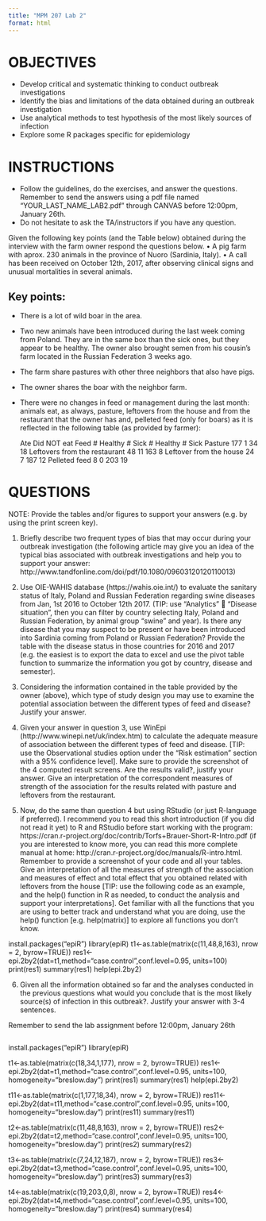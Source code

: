 ```yaml
---
title: "MPM 207 Lab 2"
format: html
---
```


# OBJECTIVES
  
  - Develop critical and systematic thinking to conduct outbreak investigations
  - Identify the bias and limitations of the data obtained during an outbreak investigation 
  - Use analytical methods to test hypothesis of the most likely sources of infection
  - Explore some R packages specific for epidemiology

# INSTRUCTIONS
  
  - Follow the guidelines, do the exercises, and answer the questions. Remember to send the answers using a pdf file named "YOUR_LAST_NAME_LAB2.pdf" through CANVAS before 12:00pm, January 26th.
  - Do not hesitate to ask the TA/instructors if you have any question.
  

Given the following key points (and the Table below) obtained during the interview with the farm owner respond the questions below. 
•	A pig farm with aprox. 230 animals in the province of Nuoro (Sardinia, Italy). 
•	A call has been received on October 12th, 2017, after observing clinical signs and unusual mortalities in several animals. 

## Key points:
  
  - There is a lot of wild boar in the area.
  - Two new animals have been introduced during the last week coming from Poland. They are in the same box than the sick ones, but they appear to be healthy. The owner also brought semen from his cousin’s farm located in the Russian Federation 3 weeks ago.
  - The farm share pastures with other three neighbors that also have pigs.
  - The owner shares the boar with the neighbor farm.
  - There were no changes in feed or management during the last month: animals eat, as always, pasture, leftovers from the house and from the restaurant that the owner has and, pelleted feed (only for boars) as it is reflected in the following table (as provided by farmer):


	Ate		Did NOT eat
Feed	# Healthy	#  Sick		# Healthy	# Sick
Pasture	177	1		34	18
Leftovers from the restaurant	48	11		163	8
Leftover from the house	24	7		187	12
Pelleted feed	8	0		203	19








# QUESTIONS

NOTE: Provide the tables and/or figures to support your answers (e.g. by using the print screen key).

1.	Briefly describe two frequent types of bias that may occur during your outbreak investigation (the following article may give you an idea of the typical bias associated with outbreak investigations and help you to support your answer: http://www.tandfonline.com/doi/pdf/10.1080/09603120120110013)

2.	Use OIE-WAHIS database (https://wahis.oie.int/) to evaluate the sanitary status of Italy, Poland and Russian Federation regarding swine diseases from Jan, 1st 2016 to October 12th 2017. (TIP: use “Analytics”  “Disease situation”, then you can filter by country selecting Italy, Poland and Russian Federation, by animal group “swine” and year). Is there any disease that you may suspect to be present or have been introduced into Sardinia coming from Poland or Russian Federation? Provide the table with the disease status in those countries for 2016 and 2017 (e.g. the easiest is to export the data to excel and use the pivot table function to summarize the information you got by country, disease and semester).

3.	Considering the information contained in the table provided by the owner (above), which type of study design you may use to examine the potential association between the different types of feed and disease? Justify your answer.

4.	Given your answer in question 3, use WinEpi (http://www.winepi.net/uk/index.htm) to calculate the adequate measure of association between the different types of feed and disease. [TIP: use the Observational studies option under the “Risk estimation” section with a 95% confidence level]. Make sure to provide the screenshot of the 4 computed result screens. Are the results valid?, justify your answer. Give an interpretation of the correspondent measures of strength of the association for the results related with pasture and leftovers from the restaurant. 

5.	Now, do the same than question 4 but using RStudio (or just R-language if preferred). I recommend you to read this short introduction (if you did not read it yet) to R and RStudio before start working with the program: https://cran.r-project.org/doc/contrib/Torfs+Brauer-Short-R-Intro.pdf (if you are interested to know more, you can read this more complete manual at home: http://cran.r-project.org/doc/manuals/R-intro.html. Remember to provide a screenshot of your code and all your tables. Give an interpretation of all the measures of strength of the association and measures of effect and total effect that you obtained related with leftovers from the house [TIP: use the following code as an example, and the help() function in R as needed, to conduct the analysis and support your interpretations]. Get familiar with all the functions that you are using to better track and understand what you are doing, use the help() function [e.g. help(matrix)] to explore all functions you don’t know. 

install.packages("epiR")
library(epiR)
t1<-as.table(matrix(c(11,48,8,163), nrow = 2, byrow=TRUE))
res1<-epi.2by2(dat=t1,method="case.control",conf.level=0.95, units=100)
print(res1)
summary(res1)
help(epi.2by2)

6.	Given all the information obtained so far and the analyses conducted in the previous questions what would you conclude that is the most likely source(s) of infection in this outbreak?. Justify your answer with 3-4 sentences.

Remember to send the lab assignment before 12:00pm, January 26th 


```r

```

install.packages("epiR")
library(epiR)

t1<-as.table(matrix(c(18,34,1,177), nrow = 2, byrow=TRUE))
res1<-epi.2by2(dat=t1,method="case.control",conf.level=0.95, units=100, homogeneity="breslow.day")
print(res1)
summary(res1)
help(epi.2by2)


t11<-as.table(matrix(c(1,177,18,34), nrow = 2, byrow=TRUE))
res11<-epi.2by2(dat=t11,method="case.control",conf.level=0.95, units=100, homogeneity="breslow.day")
print(res11)
summary(res11)


t2<-as.table(matrix(c(11,48,8,163), nrow = 2, byrow=TRUE))
res2<-epi.2by2(dat=t2,method="case.control",conf.level=0.95, units=100, homogeneity="breslow.day")
print(res2)
summary(res2)


t3<-as.table(matrix(c(7,24,12,187), nrow = 2, byrow=TRUE))
res3<-epi.2by2(dat=t3,method="case.control",conf.level=0.95, units=100, homogeneity="breslow.day")
print(res3)
summary(res3)

t4<-as.table(matrix(c(19,203,0,8), nrow = 2, byrow=TRUE))
res4<-epi.2by2(dat=t4,method="case.control",conf.level=0.95, units=100, homogeneity="breslow.day")
print(res4)
summary(res4)


